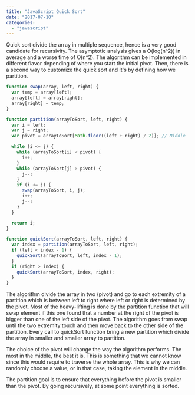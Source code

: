 ```yaml
---
title: "JavaScript Quick Sort"
date: "2017-07-10"
categories:
  - "javascript"
---
```


Quick sort divide the array in multiple sequence, hence is a very good candidate for recursivity. The asymptotic analysis gives a O(log(n^2)) in average and a worse time of O(n^2). The algorithm can be implemented in different flavor depending of where you start the initial pivot. Then, there is a second way to customize the quick sort and it's by defining how we partition.

```typescript
function swap(array, left, right) {
  var temp = array[left];
  array[left] = array[right];
  array[right] = temp;
}

function partition(arrayToSort, left, right) {
  var i = left;
  var j = right;
  var pivot = arrayToSort[Math.floor((left + right) / 2)]; // Middle

  while (i <= j) {
    while (arrayToSort[i] < pivot) {
      i++;
    }
    while (arrayToSort[j] > pivot) {
      j--;
    }
    if (i <= j) {
      swap(arrayToSort, i, j);
      i++;
      j--;
    }
  }

  return i;
}

function quickSort(arrayToSort, left, right) {
  var index = partition(arrayToSort, left, right);
  if (left < index - 1) {
    quickSort(arrayToSort, left, index - 1);
  }
  if (right > index) {
    quickSort(arrayToSort, index, right);
  }
}
```

The algorithm divide the array in two (pivot) and go to each extremity of a partition which is between left to right where left or right is determined by the pivot. Most of the heavy-lifting is done by the partition function that will swap element if this one found that a number at the right of the pivot is bigger than one of the left side of the pivot. The algorithm goes from swap until the two extremity touch and then move back to the other side of the partition. Every call to quickSort function bring a new partition which divide the array in smaller and smaller array to partition.

The choice of the pivot will change the way the algorithm performs. The most in the middle, the best it is. This is something that we cannot know since this would require to traverse the whole array. This is why we can randomly choose a value, or in that case, taking the element in the middle.

The partition goal is to ensure that everything before the pivot is smaller than the pivot. By going recursively, at some point everything is sorted.
